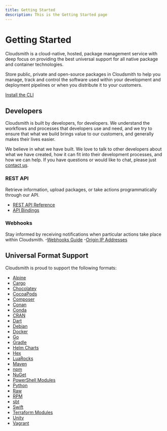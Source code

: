 ```yaml
---
title: Getting Started
description: This is the Getting Started page
---
```



# Getting Started

Cloudsmith is a cloud-native, hosted, package management service with deep focus on providing the best universal support for all native package and container technologies.

Store public, private and open-source packages in Cloudsmith to help you manage, track and control the software used within your development and deployment pipelines or when you distribute it to your customers.

[Install the CLI](/getting-started/cli)

<Flex gap="s" align="stretch">
  <Card
    title="For Developers"
    description="Dependencies"
    href="/getting-started/dependencies-for-developers"
    icon="utility/guide"
  />
  <Card
    title="For Operations"
    description="Deployment"
    href="/artifact-management/deployment-for-operations"
    icon="utility/guide"
  />
  <Card
    title="For Vendors"
    description="Distribution"
    href="//distributing-your-software/distribution-for-vendors"
    icon="utility/guide"
  />
</Flex>

## Developers

Cloudsmith is built by developers, for developers. We understand the workflows and processes that developers use and need, and we try to ensure that what we build brings value to our customers, and generally makes their lives easier.  

We believe in what we have built. We love to talk to other developers about what we have created, how it can fit into their development processes, and how we can help.  If you have questions or would like to chat, please just [contact us](/contact-us).

### REST API
Retrieve information, upload packages, or take actions programmatically through our API.
- [REST API Reference]()
- [API Bindings](/getting-started/api-bindings)

### Webhooks
Stay informed by receiving notifications when particular actions take place within Cloudsmith.
-[Webhooks Guide](/observability-and-logging/webhooks)
-[Origin IP Addresses]()


## Universal Format Support

Cloudsmith is proud to support the following formats:

- [Alpine](/formats/alpine-repository)
- [Cargo](/formats/cargo-registry)
- [Chocolatey](/formats/chocolatey-repository)
- [CocoaPods](/formats/cocoapods-repository)
- [Composer](/formats/composer-repository)
- [Conan](/formats/conan-repository)
- [Conda](/formats/conda-repository)
- [CRAN](/formats/cran-repository)
- [Dart](/formats/dart-repository)
- [Debian](/formats/debian-repository)
- [Docker](/formats/docker-registry)
- [Go](/formats/go-registry)
- [Gradle](/formats/gradle-repository)
- [Helm Charts](/formats/helm-chart-repository)
- [Hex](/formats/hex-repository)
- [LuaRocks](/formats/luarocks-repository)
- [Maven](/formats/maven-repository)
- [npm](/formats/npm-registry)
- [NuGet](/formats/nuget-feed/)
- [PowerShell Modules](/formats/powershell-modules-repository)
- [Python](/formats/python-repository)
- [Raw](/formats/raw-repository)
- [RPM](/formats/redhat-repository)
- [sbt](/formats/sbt-repository)
- [Swift](/formats/swift-registry)
- [Terraform Modules](/formats/terraform-modules-repository)
- [Unity](/formats/unity-registry)
- [Vagrant](/formats/vagrant-repository)